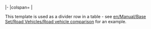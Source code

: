 |-
|colspan={{{1|1}}} {{{2|}}}|<noinclude>

This template is used as a divider row in a table - see [[en/Manual/Base Set/Road Vehicles/Road vehicle comparison]] for an example.
</noinclude>